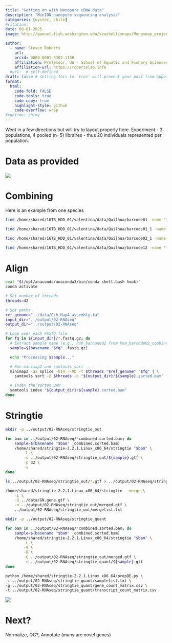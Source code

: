 ```yaml
---
title: "Getting on with Nanopore cDNA data"
description: "MinION nanopore sequencing analysis"
categories: [oyster, chile]
#citation: 
date: 08-01-2025
image: http://gannet.fish.washington.edu/seashell/snaps/Monosnap_project-ostrea-chil__RStudio_Server_2025-08-01_17-33-00.png # finding a good image

author:
  - name: Steven Roberts
    url: 
    orcid: 0000-0001-8302-1138
    affiliation: Professor, UW - School of Aquatic and Fishery Sciences
    affiliation-url: https://robertslab.info
  #url:  # self-defined
draft: false # setting this to `true` will prevent your post from appearing on your listing page until you're ready!
format:
  html:
    code-fold: FALSE
    code-tools: true
    code-copy: true
    highlight-style: github
    code-overflow: wrap
#runtime: shiny
---
```


Went in a few directions but will try to layout properly here. Experiment - 3 populations, 4 pooled (n=5) libraires - thus 20 individuals represented per population.

# Data as provided

![](http://gannet.fish.washington.edu/seashell/snaps/Screen_Capture_on_2025-08-01_at_17-36-23.gif)

# Combining

Here is an example from one species 


```bash
find /home/shared/16TB_HDD_01/valentina/data/Quilhua/barcode01 -name "*.fastq.gz" -print0 | xargs -0 zcat | gzip > ../output/02-RNAseq/Qui_barcode01_combined.fastq.gz

find /home/shared/16TB_HDD_01/valentina/data/Quilhua/barcode01_1 -name "*.fastq.gz" -print0 | xargs -0 zcat | gzip > ../output/02-RNAseq/Qui_barcode01_1_combined.fastq.gz

find /home/shared/16TB_HDD_01/valentina/data/Quilhua/barcode02_1 -name "*.fastq.gz" -print0 | xargs -0 zcat | gzip > ../output/02-RNAseq/Qui_barcode02_1_combined.fastq.gz

find /home/shared/16TB_HDD_01/valentina/data/Quilhua/barcode12 -name "*.fastq.gz" -print0 | xargs -0 zcat | gzip > ../output/02-RNAseq/Qui_barcode12_combined.fastq.gz
```

# Align

```bash
eval "$(/opt/anaconda/anaconda3/bin/conda shell.bash hook)"
conda activate

# Set number of threads
threads=42

# Set paths
ref_genome="../data/Och_HapA_assembly.fa"
input_dir="../output/02-RNAseq"
output_dir="../output/02-RNAseq"

# Loop over each FASTQ file
for fq in ${input_dir}/*.fastq.gz; do
  # Extract sample name (e.g., Pum_barcode02 from Pum_barcode02_combined.fastq.gz)
  sample=$(basename "$fq" .fastq.gz)

  echo "Processing $sample..."

  # Run minimap2 and samtools sort
  minimap2 -ax splice -k14 --MD -t $threads "$ref_genome" "$fq" | \
    samtools sort -@ $threads -o "${output_dir}/${sample}.sorted.bam"

  # Index the sorted BAM
  samtools index "${output_dir}/${sample}.sorted.bam"
done
```

# Stringtie


```bash
mkdir -p ../output/02-RNAseq/stringtie_out

for bam in ../output/02-RNAseq/*combined.sorted.bam; do
    sample=$(basename "$bam" _combined.sorted.bam)
    /home/shared/stringtie-2.2.1.Linux_x86_64/stringtie "$bam" \
        -L \
        -o ../output/02-RNAseq/stringtie_out/${sample}.gtf \
        -p 32 \
        -v
done
```

```bash
ls ../output/02-RNAseq/stringtie_out/*.gtf > ../output/02-RNAseq/stringtie_out/mergelist.txt

/home/shared/stringtie-2.2.1.Linux_x86_64/stringtie --merge \
    -L \
    -G ../data/GN.gene.gtf \
    -o ../output/02-RNAseq/stringtie_out/merged.gtf \
    ../output/02-RNAseq/stringtie_out/mergelist.txt
```

```bash
mkdir -p ../output/02-RNAseq/stringtie_quant

for bam in ../output/02-RNAseq/*combined.sorted.bam; do
    sample=$(basename "$bam" _combined.sorted.bam)
    /home/shared/stringtie-2.2.1.Linux_x86_64/stringtie "$bam" \
        -L \
        -e \
        -B \
        -G ../output/02-RNAseq/stringtie_out/merged.gtf \
        -o ../output/02-RNAseq/stringtie_quant/${sample}.gtf
done
```

```bash
python /home/shared/stringtie-2.2.1.Linux_x86_64/prepDE.py \
-i ../output/02-RNAseq/stringtie_quant/samplelist.txt \
-g ../output/02-RNAseq/stringtie_quant/gene_count_matrix.csv \
-t ../output/02-RNAseq/stringtie_quant/transcript_count_matrix.csv
```

![](http://gannet.fish.washington.edu/seashell/snaps/Monosnap_project-ostrea-chil__RStudio_Server_2025-08-01_17-48-48.png)

# Next?

Normalize, QC?, Annotate (many are novel genes)
